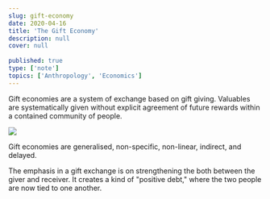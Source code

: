 ```yaml
---
slug: gift-economy
date: 2020-04-16
title: 'The Gift Economy'
description: null
cover: null
 
published: true
type: ['note']
topics: ['Anthropology', 'Economics']
---
```


Gift economies are a system of exchange based on gift giving. Valuables are systematically given without explicit agreement of future rewards within a contained community of people.

![](./gift-economy.jpeg)

Gift economies are generalised, non-specific, non-linear, indirect, and delayed.

The emphasis in a gift exchange is on strengthening the both between the giver and receiver. It creates a kind of "positive debt," where the two people are now tied to one another.